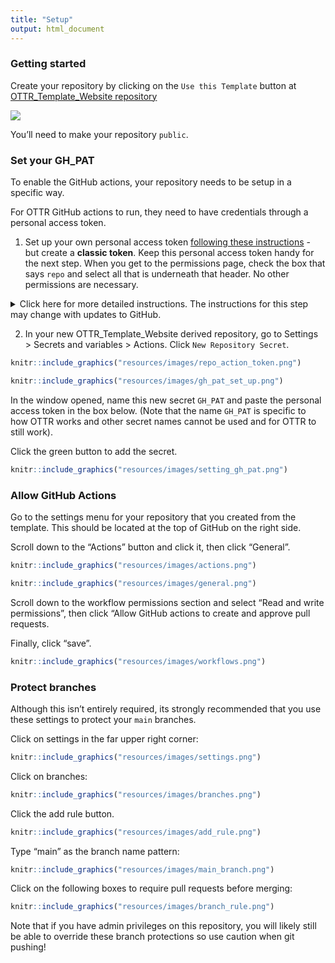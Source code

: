 ```yaml
---
title: "Setup"
output: html_document
---
```



### Getting started

Create your repository by clicking on the `Use this Template` button at [OTTR_Template_Website repository](https://github.com/ottrproject/OTTR_Template_Website)

![](resources/images/create-repo.png)

You'll need to make your repository `public`.

### Set your GH_PAT

To enable the GitHub actions, your repository needs to be setup in a specific way.

For OTTR GitHub actions to run, they need to have credentials through a personal access token.

1. Set up your own personal access token [following these instructions](https://docs.github.com/en/authentication/keeping-your-account-and-data-secure/creating-a-personal-access-token) - but create a **classic token**. Keep this personal access token handy for the next step. When you get to the permissions page, check the box that says `repo` and select all that is underneath that header. No other permissions are necessary.

<details><summary>Click here for more detailed instructions. The instructions for this step may change with updates to GitHub.</summary>

First, go to your username settings, by clicking on your user icon (upper right corner) and scrolling down to settings. 

```r
knitr::include_graphics("resources/images/usersettings.png")
```


Next, scroll all the way down on the far right menu to "Developer Settings".

```r
knitr::include_graphics("resources/images/developer_settings.png")
```


Then select "Personal Access Tokens" and "Tokens (classic)"

```r
knitr::include_graphics("resources/images/classic_tokens.png")
```

Then click "Generate new token" and confirm that you want classic.

```r
knitr::include_graphics("resources/images/generate_classic.png")
```

Finally, add a name select all the repo scopes and scroll down to the green button to generate the token. Copy this somewhere safe to then paste into your repository settings. 

```r
knitr::include_graphics("resources/images/set_up_token.png")
```

</details>

2. In your new OTTR_Template_Website derived repository, go to Settings > Secrets and variables > Actions. Click `New Repository Secret`. 

```r
knitr::include_graphics("resources/images/repo_action_token.png")
```


```r
knitr::include_graphics("resources/images/gh_pat_set_up.png")
```


In the window opened, name this new secret `GH_PAT` and paste the personal access token in the box below. (Note that the name `GH_PAT` is specific to how OTTR works and other secret names cannot be used and for OTTR to still work).

Click the green button to add the secret.

```r
knitr::include_graphics("resources/images/setting_gh_pat.png")
```

### Allow GitHub Actions

Go to the settings menu for your repository that you created from the template. This should be located at the top of GitHub on the right side. 

Scroll down to the "Actions" button and click it, then click "General".
```r
knitr::include_graphics("resources/images/actions.png")
```

```r
knitr::include_graphics("resources/images/general.png")
```



Scroll down to the workflow permissions section and select "Read and write permissions", then click "Allow GitHub actions to create and approve pull requests.

Finally, click "save".

```r
knitr::include_graphics("resources/images/workflows.png")
```

### Protect branches


Although this isn't entirely required, its strongly recommended that you use these settings to protect your `main` branches.

Click on settings in the far upper right corner:

```r
knitr::include_graphics("resources/images/settings.png")
```
Click on branches:

```r
knitr::include_graphics("resources/images/branches.png")
```
Click the add rule button.

```r
knitr::include_graphics("resources/images/add_rule.png")
```
Type "main" as the branch name pattern:

```r
knitr::include_graphics("resources/images/main_branch.png")
```
Click on the following boxes to require pull requests before merging:

```r
knitr::include_graphics("resources/images/branch_rule.png")
```

Note that if you have admin privileges on this repository, you will likely still be able to override these branch protections so use caution when git pushing!
